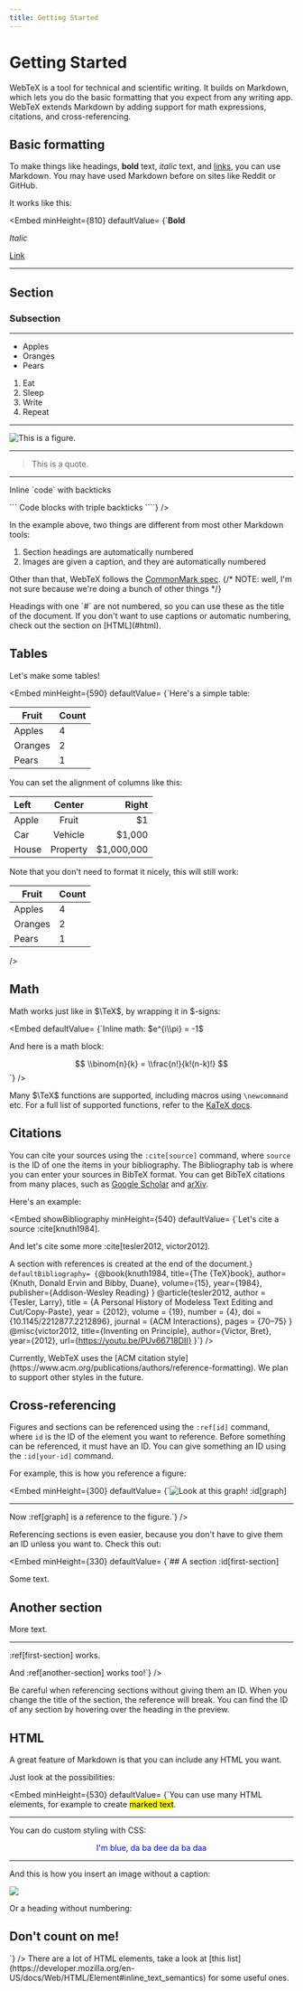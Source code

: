```yaml
---
title: Getting Started
---
```


# Getting Started

WebTeX is a tool for technical and scientific writing. It builds on Markdown, which lets you do the basic formatting that you expect from any writing app. WebTeX extends Markdown by adding support for math expressions, citations, and cross-referencing.

## Basic formatting

To make things like headings, **bold** text, _italic_ text, and [links](#), you can use Markdown. You may have used Markdown before on sites like Reddit or GitHub.

It works like this:

<Embed 
  minHeight={810}
  defaultValue=
{`**Bold**

_Italic_

[Link](https://webtex.vercel.app/)

---

## Section

### Subsection

---

- Apples
- Oranges
- Pears

1. Eat
2. Sleep
3. Write
4. Repeat

---

![This is a figure.](/nickelback.jpg)

---

> This is a quote.

---

Inline \`code\` with backticks

\`\`\`
Code blocks with triple backticks
\`\`\``}
/>

In the example above, two things are different from most other Markdown tools:

1. Section headings are automatically numbered
2. Images are given a caption, and they are automatically numbered

Other than that, WebTeX follows the [CommonMark spec](https://commonmark.org/).
{/* NOTE: well, I'm not sure because we're doing a bunch of other things */}

<Callout>
  Headings with one `#` are not numbered, so you can use these as the title of
  the document.
</Callout>

<Callout>
  If you don't want to use captions or automatic numbering, check out the
  section on [HTML](#html).
</Callout>

## Tables

Let's make some tables!

<Embed
  minHeight={590}
  defaultValue=
{`Here's a simple table:

| Fruit   | Count |
| ------- | ----- |
| Apples  | 4     |
| Oranges | 2     |
| Pears   | 1     |

You can set the alignment of columns like this:

| Left  | Center   | Right      |
| :---- | :------: | ---------: |
| Apple | Fruit    | $1         |
| Car   | Vehicle  | $1,000     |
| House | Property | $1,000,000 |

Note that you don't need to format it nicely, this will still work:

|Fruit|Count|
|--|--|
|Apples|4|
|Oranges|2|
|Pears|1|`}
/>

## Math

Math works just like in $\TeX$, by wrapping it in $-signs:

<Embed defaultValue=
{`Inline math: $e^{i\\pi} = -1$

And here is a math block:

$$
\\binom{n}{k} = \\frac{n!}{k!(n-k)!}
$$`}
/>

Many $\TeX$ functions are supported, including macros using `\newcommand` etc. For a full list of supported functions, refer to the [KaTeX docs](https://katex.org/docs/supported.html).

## Citations

You can cite your sources using the `:cite[source]` command, where `source` is the ID of one the items in your bibliography. The Bibliography tab is where you can enter your sources in BibTeX format. You can get BibTeX citations from many places, such as [Google Scholar](https://scholar.google.com/) and [arXiv](https://arxiv.org/).

Here's an example:

<Embed
  showBibliography
  minHeight={540}
  defaultValue=
{`Let's cite a source :cite[knuth1984].

And let's cite some more :cite[tesler2012, victor2012].

A section with references is created at the end of the document.`}
  defaultBibliography=
{`@book{knuth1984,
  title={The {TeX}book},
  author={Knuth, Donald Ervin and Bibby, Duane},
  volume={15},
  year={1984},
  publisher={Addison-Wesley Reading}
}
@article{tesler2012,
  author = {Tesler, Larry},
  title = {A Personal History of Modeless Text Editing and Cut/Copy-Paste},
  year = {2012},
  volume = {19},
  number = {4},
  doi = {10.1145/2212877.2212896},
  journal = {ACM Interactions},
  pages = {70–75}
}
@misc{victor2012,
  title={Inventing on Principle},
  author={Victor, Bret},
  year={2012},
  url={https://youtu.be/PUv66718DII}
}`}
/>

<Callout>
  Currently, WebTeX uses the [ACM citation style](https://www.acm.org/publications/authors/reference-formatting). We plan to support other styles in the future.
</Callout>

## Cross-referencing

Figures and sections can be referenced using the `:ref[id]` command, where `id` is the ID of the element you want to reference. Before something can be referenced, it must have an ID. You can give something an ID using the `:id[your-id]` command.

For example, this is how you reference a figure:

<Embed
  minHeight={300}
  defaultValue=
{`![Look at this graph!](/nickelback.jpg) :id[graph]

---

Now :ref[graph] is a reference to the figure.`}
/>

Referencing sections is even easier, because you don't have to give them an ID unless you want to. Check this out:

<Embed
  minHeight={330}
  defaultValue=
{`## A section :id[first-section]

Some text.

## Another section

More text.

---

:ref[first-section] works.

And :ref[another-section] works too!`}
/>

<Callout variant="warning">
  Be careful when referencing sections without giving them an ID. When you change the title of the section, the reference will break.
</Callout>

<Callout>
  You can find the ID of any section by hovering over the heading in the preview.
</Callout>

## HTML

A great feature of Markdown is that you can include any HTML you want.

Just look at the possibilities:

<Embed
  minHeight={530}
  defaultValue=
{`You can use many HTML elements, for example to create <mark>marked text</mark>.

---

You can do custom styling with CSS:

<p style="color: blue; text-align: center;">I'm blue, da ba dee da ba daa</p>

---

And this is how you insert an image without a caption:

<img src="/nickelback.jpg">

Or a heading without numbering:

<h2>Don't count on me!</h2>`}
/>

<Callout>
  There are a lot of HTML elements, take a look at [this list](https://developer.mozilla.org/en-US/docs/Web/HTML/Element#inline_text_semantics) for some useful ones.
</Callout>
